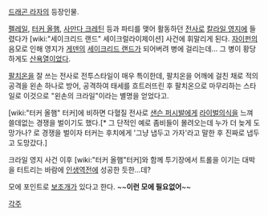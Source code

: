 [[드래곤 라자]]의 등장인물.

[[펠레일]], [[터커 올햄]], [[사만다 크레틴]] 등과 파티를 맺어 활동하던 [[전사]]로 [[칼라일 영지]]에 들렸다가 [wiki:"세이크리드 랜드" 세이크럴라이제이션] 사건에 휘말리게 된다. [[자이펀]]의 음모로 인해 영지가 [[게덴]]의 [[세이크리드 랜드]]가 되어버려 병에 걸리는데... 그 병이 황당하게도 [[산욕열]]이었다.

[[팔치온]]을 잘 쓰는 전사로 전투스타일이 매우 특이한데, 팔치온을 어깨에 걸친 채로 적의 공격을 왼손 하나로 방어, 공격하여 태세를 흐트러뜨린 후 팔치온으로 마무리하는 스타일로 이것으로 "왼손의 크라일"이라는 별명을 얻었다고.

[wiki:"터커 올햄" 터커]에 비하면 다혈질 전사로 [[샌슨 퍼시발]]에게 [[라이벌]]의식을 느껴 쓸데없는 경쟁을 벌이기도 했다.[* 그 단적인 예로 좀비들이 몰려오는데 누가 더 늦게 도망가나? 로 경쟁을 벌이자 터커는 후치에게 '그냥 냅두고 가자'라고 말한 후 진짜로 냅두고 도망갔다.]

크라일 영지 사건 이후 [wiki:"터커 올햄"터커]와 함께 투기장에서 트롤을 이기는 대박을 터트리는 바람에 [[인생역전]]에 성공한 듯한...데?

모에 포인트로 [[보조개]]가 있다고 한다. ~~'''이런 모에 필요없어'''~~

[[각주]]
